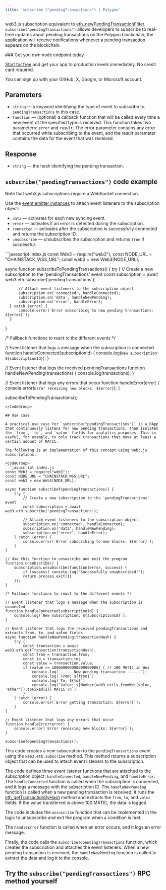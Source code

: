```yaml
---
title: 'subscribe ("pendingTransactions") | Polygon'
---
```

web3.js subscription equivalent to [eth\_newPendingTransactionFilter](/reference/polygon-newpendingtransactionfilter). `subscribe("pendingTransactions")` allows developers to subscribe to real-time updates about pending transactions on the Polygon blockchain; the application will receive notifications whenever a pending transaction appears on the blockchain.

<Check>
  ### Get you own node endpoint today

  [Start for free](https://console.chainstack.com/) and get your app to production levels immediately. No credit card required.

  You can sign up with your GitHub, X, Google, or Microsoft account.
</Check>

## Parameters

* `string` — a keyword identifying the type of event to subscribe to, `pendingTransactions` in this case.
* `function` — (optional) a callback function that will be called every time a new event of the specified type is received. This function takes two parameters: `error` and `result`. The error parameter contains any error that occurred while subscribing to the event, and the result parameter contains the data for the event that was received.

## Response

* `string` — the hash identifying the pending transaction.

## `subscribe("pendingTransactions")` code example

<Info>
  Note that web3.js subscriptions require a WebSocket connection.
</Info>

Use the [event emitter instances](https://web3js.readthedocs.io/en/v1.2.11/web3-eth-subscribe.html#eth-subscription-return) to attach event listeners to the subscription object:

* `data` — activates for each new syncing event.
* `error` — activates if an error is detected during the subscription.
* `connected` — activates after the subscription is successfully connected and returns the subscription ID.
* `unsubscribe` — unsubscribes the subscription and returns `true` if successful.

<CodeGroup>
  ```javascript index.js
  const Web3 = require("web3");
  const NODE_URL = "CHAINSTACK_WSS_URL";
  const web3 = new Web3(NODE_URL);

  async function subscribeToPendingTransactions() {
      try {
          // Create a new subscription to the 'pendingTransactions' event
          const subscription = await web3.eth.subscribe('pendingTransactions');

          // Attach event listeners to the subscription object
          subscription.on('connected', handleConnected);
          subscription.on('data', handleNewPending);
          subscription.on('error', handleError);
      } catch (error) {
          console.error(`Error subscribing to new pending transactions: ${error}`);
      }
  }

  /* Fallback functions to react to the different events */

  // Event listener that logs a message when the subscription is connected
  function handleConnected(subscriptionId) {
      console.log(`New subscription: ${subscriptionId}`);
  }

  // Event listener that logs the received pendingTransactions
  function handleNewPending(transactions) {
      console.log(transactions);
  }

  // Event listener that logs any errors that occur
  function handleError(error) {
      console.error(`Error receiving new blocks: ${error}`);
  }

  subscribeToPendingTransactions();
  ```
</CodeGroup>

## Use case

A practical use case for `subscribe("pendingTransactions")` is a DApp that continuously listens for new pending transactions, then isolates the `from`, `to`, and `value` fields for analytics purposes. This is useful, for example, to only track transactions that move at least a certain amount of MATIC.

The following is an implementation of this concept using web3.js subscriptions:

<CodeGroup>
  ```javascript index.js
  const Web3 = require("web3");
  const NODE_URL = "CHAINSTACK_WSS_URL";
  const web3 = new Web3(NODE_URL);

  async function subscribeTopendingTransactions() {
      try {
          // Create a new subscription to the 'pendingTransactions' event
          const subscription = await web3.eth.subscribe('pendingTransactions');

          // Attach event listeners to the subscription object
          subscription.on('connected', handleConnected);
          subscription.on('data', handleNewPending);
          subscription.on('error', handleError);
      } catch (error) {
          console.error(`Error subscribing to new blocks: ${error}`);
      }
  }

  // Use this function to unsuscribe and exit the program
  function unsubscribe() {
      subscription.unsubscribe(function(error, success) {
          if (success) console.log("Successfully unsubscribed!");
          return process.exit(1)
      });
  }

  /* Fallback functions to react to the different events */

  // Event listener that logs a message when the subscription is connected
  function handleConnected(subscriptionId) {
      console.log(`New subscription: ${subscriptionId}`);
  }

  // Event listener that logs the received pendingTransactions and extracts from, to, and value fields
  async function handleNewPending(transactionHash) {
      try {
          const transaction = await web3.eth.getTransaction(transactionHash);
          const from = transaction.from;
          const to = transaction.to;
          const value = transaction.value;
          if (value >= 100000000000000000000) { // 100 MATIC in Wei
              console.log(`----- New pending transaction ------`);
              console.log(`From: ${from}`)
              console.log(`To: ${to}`)
              console.log(`Value: ${Number(web3.utils.fromWei(value, 'ether')).toFixed(2)} MATIC \n`)
          }
      } catch (error) {
          console.error(`Error getting transaction: ${error}`);
      }
  }

  // Event listener that logs any errors that occur
  function handleError(error) {
      console.error(`Error receiving new blocks: ${error}`);
  }

  subscribeTopendingTransactions();
  ```
</CodeGroup>

This code creates a new subscription to the `pendingTransactions` event using the `web3.eth.subscribe` method. This method returns a subscription object that can be used to attach event listeners to the subscription.

The code defines three event listener functions that are attached to the subscription object: `handleConnected`, `handleNewPending`, and `handleError`. The `handleConnected` function is called when the subscription is connected, and it logs a message with the subscription ID. The `handleNewPending` function is called when a new pending transaction is received; it runs the [eth\_getTransactionByHash](/reference/polygon-gettransactionbyhash) method and extracts the `from`, `to`, and `value` fields. If the value transferred is above 100 MATIC, the data is logged.

The code includes the `unsuscribe` function that can be implemented in the logic to unsubscribe and exit the program when a condition is met.

The `handleError` function is called when an error occurs, and it logs an error message.

Finally, the code calls the `subscribeTopendingTransactions` function, which creates the subscription and attaches the event listeners. When a new pending transaction is received, the `handleNewPending` function is called to extract the data and log it to the console.

## Try the `subscribe("pendingTransactions")` RPC method yourself
